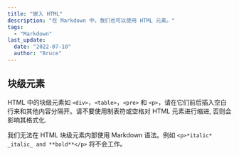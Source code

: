 ```yaml
---
title: "嵌入 HTML"
description: "在 Markdown 中，我们也可以使用 HTML 元素。"
tags:
  - "Markdown"
last_update:
  date: "2022-07-10"
  author: "Bruce"
---
```



## 块级元素

HTML 中的块级元素如 `<div>`，`<table>`，`<pre>` 和 `<p>`，请在它们前后插入<TH>空白行</TH>来和其他内容分隔开。请不要使用<TH>制表符</TH>或<TH>空格</TH>对 HTML 元素进行缩进, 否则会影响其格式化.

我们<TH>无法在 HTML 块级元素内部使用 Markdown 语法</TH>。例如 `<p>*italic* _italic_ and **bold**</p>` 将不会工作。

